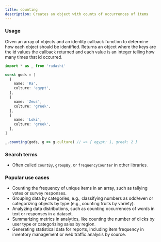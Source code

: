 ```yaml
---
title: counting
description: Creates an object with counts of occurrences of items
---
```


### Usage

Given an array of objects and an identity callback function to determine
how each object should be identified. Returns an object where the keys
are the id values the callback returned and each value is an integer
telling how many times that id occurred.

```ts
import * as _ from 'radashi'

const gods = [
  {
    name: 'Ra',
    culture: 'egypt',
  },
  {
    name: 'Zeus',
    culture: 'greek',
  },
  {
    name: 'Loki',
    culture: 'greek',
  },
]

_.counting(gods, g => g.culture) // => { egypt: 1, greek: 2 }
```

### Search terms

- Often called `countBy`, `groupBy`, or `frequencyCounter` in other libraries.

### Popular use cases

- Counting the frequency of unique items in an array, such as tallying votes or survey responses.
- Grouping data by categories, e.g., classifying numbers as odd/even or categorizing objects by type (e.g., counting fruits by variety).
- Analyzing data distributions, such as counting occurrences of words in text or responses in a dataset.
- Summarizing metrics in analytics, like counting the number of clicks by user type or categorizing sales by region.
- Generating statistical data for reports, including item frequency in inventory management or web traffic analysis by source.

